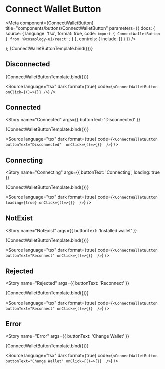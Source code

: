 
# Connect Wallet Button

<Meta
  component={ConnectWalletButton}
  title="components/buttons/ConnectWalletButton"
  parameters={{
    docs: {
      source: {
        language: 'tsx',
        format: true,
        code: `import { ConnectWalletButton } from '@cosmology-ui/react';`
      }
    },
    controls: {
      include: []
    }
  }}
/>

  <Box mx="auto" maxW={48} py={16}>
    <ConnectWalletButton {...args} />
  </Box>
);

<Canvas>
  <Story name="Basic">{ConnectWalletButtonTemplate.bind({})}</Story>
</Canvas>

<ArgsTable of={ConnectWalletButton} />

## Disconnected

<Story name="Disconnected">{ConnectWalletButtonTemplate.bind({})}</Story>

<Source
  language="tsx"
  dark
  format={true}
  code={`
  <ConnectWalletButton 
    onClick={()=>{}}
  />
  `}
/>

## Connected

<Story
  name="Connected"
  args={{
    buttonText: 'Disconnected'
  }}
>
  {ConnectWalletButtonTemplate.bind({})}
</Story>

<Source
  language="tsx"
  dark
  format={true}
  code={`
  <ConnectWalletButton 
    buttonText="Disconnected" 
    onClick={()=>{}} 
  />
  `}
/>

## Connecting

<Story
  name="Connecting"
  args={{
    buttonText: 'Connecting',
    loading: true
  }}
>
  {ConnectWalletButtonTemplate.bind({})}
</Story>

<Source
  language="tsx"
  dark
  format={true}
  code={`
  <ConnectWalletButton 
    loading={true}
    onClick={()=>{}} 
  />
  `}
/>

## NotExist

<Story
  name="NotExist"
  args={{
    buttonText: 'Installed wallet'
  }}
>
  {ConnectWalletButtonTemplate.bind({})}
</Story>

<Source
  language="tsx"
  dark
  format={true}
  code={`
  <ConnectWalletButton 
    buttonText="Reconnect"
    onClick={()=>{}} 
  />
  `}
/>

## Rejected

<Story
  name="Rejected"
  args={{
    buttonText: 'Reconnect'
  }}
>
  {ConnectWalletButtonTemplate.bind({})}
</Story>

<Source
  language="tsx"
  dark
  format={true}
  code={`
  <ConnectWalletButton 
    buttonText="Reconnect"
    onClick={()=>{}} 
  />
  `}
/>

## Error

<Story
  name="Error"
  args={{
    buttonText: 'Change Wallet'
  }}
>
  {ConnectWalletButtonTemplate.bind({})}
</Story>

<Source
  language="tsx"
  dark
  format={true}
  code={`
  <ConnectWalletButton 
    buttonText="Change Wallet"
    onClick={()=>{}} 
  />
  `}
/>
